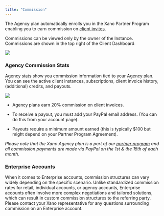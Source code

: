 ```yaml
---
title: "Commission"
---
```


The Agency plan automatically enrolls you in the Xano Partner Program enabling you to earn commission on [client invites](/agencies/agency-features/client-invite).

Commissions can be viewed only by the owner of the Instance. Commissions are shown in the top right of the Client Dashboard:

<Frame caption="The Instance owner can view commissions from the Client Dashboard.">
  <img src="/images/eb1afae7-image.jpeg" />
</Frame>

### Agency Commission Stats

Agency stats show you commission information tied to your Agency plan. You can see the active client instances, subscriptions, client invoice history, (additional) credits, and payouts.

<Frame caption="The Agency commission stats">
  <img src="/images/f3a584ce-image.jpeg" />
</Frame>

* Agency plans earn 20% commission on client invoices.

* To receive a payout, you must add your PayPal email address. (You can do this from your account page).

* Payouts require a minimum amount earned (this is typically \$100 but might depend on your Partner Program Agreement).

*Please note that the Xano Agency plan is a part of our *[*partner program*](https://www.xano.com/agency/)* and all commission payments are made via PayPal on the 1st & the 15th of each month.*

### Enterprise Accounts

<Info>
When it comes to Enterprise accounts, commission structures can vary widely depending on the specific scenario. Unlike standardized commission rates for retail, individual accounts, or agency accounts, Enterprise accounts often involve more complex negotiations and tailored solutions, which can result in custom commission structures to the referring party. Please contact your Xano representative for any questions surrounding commission on an Enterprise account.

</Info>


